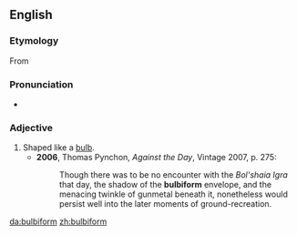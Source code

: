 ==English==

===Etymology===
From {{etyl|la|en}} {{suffix|bulbus|form|gloss1=bulb}}

===Pronunciation===
* {{IPA|/ˈbʌlbɪfɔːm/}}

===Adjective===
{{en-adj}}

# Shaped like a [[bulb]].
#* '''2006''', Thomas Pynchon, ''Against the Day'', Vintage 2007, p. 275:
#*: Though there was to be no encounter with the ''Bol'shaia Igra'' that day, the shadow of the '''bulbiform''' envelope, and the menacing twinkle of gunmetal beneath it, nonetheless would persist well into the later moments of ground-recreation.

[[da:bulbiform]]
[[zh:bulbiform]]